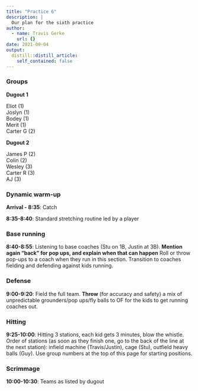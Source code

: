 ```yaml
---
title: "Practice 6"
description: |
  Our plan for the sixth practice
author:
  - name: Travis Gerke
    url: {}
date: 2021-09-04
output:
  distill::distill_article:
    self_contained: false
---
```


### Groups

**Dugout 1**

Eliot (1) <br>
Joslyn (1) <br>
Bodey (1) <br>
Merit (1) <br>
<!--James A (2) <br>-->
Carter G (2) <br>

**Dugout 2**

James P (2) <br>
Colin (2) <br>
Wesley (3) <br>
Carter R (3) <br>
AJ (3) <br>

### Dynamic warm-up

**Arrival - 8:35**: Catch

**8:35-8:40**: Standard stretching routine led by a player

### Base running

**8:40-8:55**: Listening to base coaches (Stu on 1B, Justin at 3B). **Mention again "back" for pop ups, and explain when that can happen** Roll or throw pop-ups to a coach when they run in this section. Transition to coaches fielding and defending against kids running.

### Defense

**9:00-9:20**: Field the full team. **Throw** (for accuracy and safety) a mix of unpredictable grounders/pop ups/fly balls to OF for the kids to get running coaches out.

### Hitting

**9:25-10:00**: Hitting 3 stations, each kid gets 3 minutes, blow the whistle. Order of stations (as soon as they finish one, go to the back of the line at the next station): infield machine (Travis/Justin), cage (Stu), outfield heavy balls (Guy). Use group numbers at the top of this page for starting positions.

### Scrimmage

**10:00-10:30**: Teams as listed by dugout
